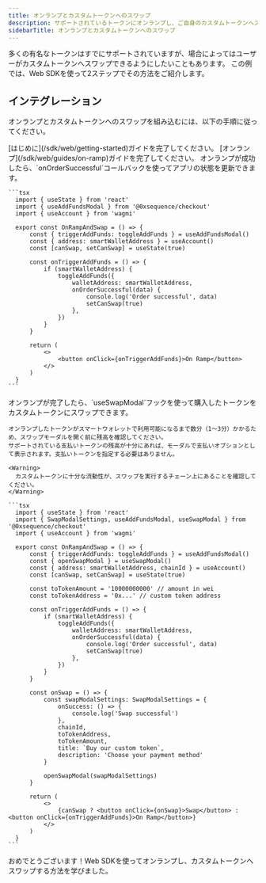 ```yaml
---
title: オンランプとカスタムトークンへのスワップ
description: サポートされているトークンにオンランプし、ご自身のカスタムトークンへスワップします。
sidebarTitle: オンランプとカスタムトークンへのスワップ
---
```


多くの有名なトークンはすでにサポートされていますが、場合によってはユーザーがカスタムトークンへスワップできるようにしたいこともあります。
この例では、Web SDKを使って2ステップでその方法をご紹介します。

## インテグレーション
オンランプとカスタムトークンへのスワップを組み込むには、以下の手順に従ってください。

<Steps>
  <Step title="Web SDKで接続する">
    [はじめに](/sdk/web/getting-started)ガイドを完了してください。
  </Step>

  <Step title="サポートされているトークンにオンランプする">
    [オンランプ](/sdk/web/guides/on-ramp)ガイドを完了してください。
  </Step>

  <Step title="オンランプが成功した後に状態を更新する">
    オンランプが成功したら、`onOrderSuccessful`コールバックを使ってアプリの状態を更新できます。

    ```tsx
      import { useState } from 'react'
      import { useAddFundsModal } from '@0xsequence/checkout'
      import { useAccount } from 'wagmi'

      export const OnRampAndSwap = () => {
          const { triggerAddFunds: toggleAddFunds } = useAddFundsModal()
          const { address: smartWalletAddress } = useAccount()
          const [canSwap, setCanSwap] = useState(true)

          const onTriggerAddFunds = () => {
              if (smartWalletAddress) {
                  toggleAddFunds({
                      walletAddress: smartWalletAddress,
                      onOrderSuccessful(data) {
                          console.log('Order successful', data)
                          setCanSwap(true)
                      },
                  })
              }
          }

          return (
              <>
                  <button onClick={onTriggerAddFunds}>On Ramp</button>
              </>
          )
      }
    ```
  </Step>

  <Step title="Smart Swapsでカスタムトークンにスワップする">
    オンランプが完了したら、`useSwapModal`フックを使って購入したトークンをカスタムトークンにスワップできます。

    オンランプしたトークンがスマートウォレットで利用可能になるまで数分（1〜3分）かかるため、スワップモーダルを開く前に残高を確認してください。
    サポートされている支払いトークンの残高が十分にあれば、モーダルで支払いオプションとして表示されます。支払いトークンを指定する必要はありません。

    <Warning>
      カスタムトークンに十分な流動性が、スワップを実行するチェーン上にあることを確認してください。
    </Warning>

    ```tsx
      import { useState } from 'react'
      import { SwapModalSettings, useAddFundsModal, useSwapModal } from '@0xsequence/checkout'
      import { useAccount } from 'wagmi'

      export const OnRampAndSwap = () => {
          const { triggerAddFunds: toggleAddFunds } = useAddFundsModal()
          const { openSwapModal } = useSwapModal()
          const { address: smartWalletAddress, chainId } = useAccount()
          const [canSwap, setCanSwap] = useState(true)

          const toTokenAmount = '10000000000' // amount in wei
          const toTokenAddress = '0x...' // custom token address

          const onTriggerAddFunds = () => {
              if (smartWalletAddress) {
                  toggleAddFunds({
                      walletAddress: smartWalletAddress,
                      onOrderSuccessful(data) {
                          console.log('Order successful', data)
                          setCanSwap(true)
                      },
                  })
              }
          }

          const onSwap = () => {
              const swapModalSettings: SwapModalSettings = {
                  onSuccess: () => {
                      console.log('Swap successful')
                  },
                  chainId,
                  toTokenAddress,
                  toTokenAmount,
                  title: `Buy our custom token`,
                  description: 'Choose your payment method'
              }

              openSwapModal(swapModalSettings)
          }

          return (
              <>
                  {canSwap ? <button onClick={onSwap}>Swap</button> : <button onClick={onTriggerAddFunds}>On Ramp</button>}
              </>
          )
      }
    ```
  </Step>
</Steps>

おめでとうございます！Web SDKを使ってオンランプし、カスタムトークンへスワップする方法を学びました。